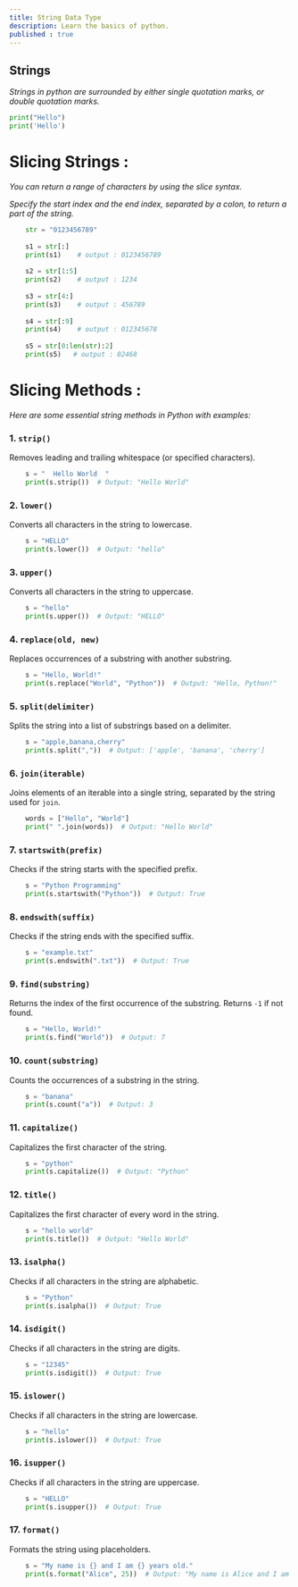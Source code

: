 ```yaml
---
title: String Data Type
description: Learn the basics of python.
published : true
---
```


**Strings**
-----------

_Strings in python are surrounded by either single quotation marks, or double quotation marks._
```py
print("Hello")
print('Hello')
```
**Slicing Strings :**
=====================

_You can return a range of characters by using the slice syntax._

_Specify the start index and the end index, separated by a colon, to return a part of the string._
```py
    str = "0123456789"
    
    s1 = str[:]
    print(s1)    # output : 0123456789
    
    s2 = str[1:5]
    print(s2)    # output : 1234
    
    s3 = str[4:]
    print(s3)    # output : 456789
    
    s4 = str[:9]
    print(s4)    # output : 012345678 
    
    s5 = str[0:len(str):2]
    print(s5)   # output : 02468
```

**Slicing Methods :**
=====================

_Here are some essential string methods in Python with examples:_

### 1\. **`strip()`**

Removes leading and trailing whitespace (or specified characters).
```py
    s = "  Hello World  "
    print(s.strip())  # Output: "Hello World"
```  


### 2\. **`lower()`**

Converts all characters in the string to lowercase.
```py
    s = "HELLO"
    print(s.lower())  # Output: "hello"
```


### 3\. **`upper()`**

Converts all characters in the string to uppercase.
```py
    s = "hello"
    print(s.upper())  # Output: "HELLO"
``` 


### 4\. **`replace(old, new)`**

Replaces occurrences of a substring with another substring.
```py
    s = "Hello, World!"
    print(s.replace("World", "Python"))  # Output: "Hello, Python!"
```


### 5\. **`split(delimiter)`**

Splits the string into a list of substrings based on a delimiter.
```py
    s = "apple,banana,cherry"
    print(s.split(","))  # Output: ['apple', 'banana', 'cherry']
```


### 6\. **`join(iterable)`**

Joins elements of an iterable into a single string, separated by the string used for `join`.
```py
    words = ["Hello", "World"]
    print(" ".join(words))  # Output: "Hello World"
```


### 7\. **`startswith(prefix)`**

Checks if the string starts with the specified prefix.
```py
    s = "Python Programming"
    print(s.startswith("Python"))  # Output: True
``` 


### 8\. **`endswith(suffix)`**

Checks if the string ends with the specified suffix.
```py
    s = "example.txt"
    print(s.endswith(".txt"))  # Output: True
```


### 9\. **`find(substring)`**

Returns the index of the first occurrence of the substring. Returns `-1` if not found.
```py
    s = "Hello, World!"
    print(s.find("World"))  # Output: 7
``` 


### 10\. **`count(substring)`**

Counts the occurrences of a substring in the string.
```py
    s = "banana"
    print(s.count("a"))  # Output: 3
``` 


### 11\. **`capitalize()`**

Capitalizes the first character of the string.
```py
    s = "python"
    print(s.capitalize())  # Output: "Python"
```


### 12\. **`title()`**

Capitalizes the first character of every word in the string.
```py
    s = "hello world"
    print(s.title())  # Output: "Hello World"
``` 


### 13\. **`isalpha()`**

Checks if all characters in the string are alphabetic.
```py
    s = "Python"
    print(s.isalpha())  # Output: True
``` 


### 14\. **`isdigit()`**

Checks if all characters in the string are digits.
```py
    s = "12345"
    print(s.isdigit())  # Output: True
```


### 15\. **`islower()`**

Checks if all characters in the string are lowercase.
```py
    s = "hello"
    print(s.islower())  # Output: True
```


### 16\. **`isupper()`**

Checks if all characters in the string are uppercase.
```py
    s = "HELLO"
    print(s.isupper())  # Output: True
```


### 17\. **`format()`**

Formats the string using placeholders.
```py
    s = "My name is {} and I am {} years old."
    print(s.format("Alice", 25))  # Output: "My name is Alice and I am 25 years old."
```